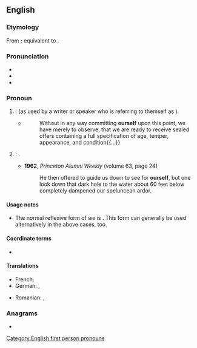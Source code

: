 ==English==

===Etymology===
From {{inh|en|enm|oure-selfe}}; equivalent to {{suffix|en|our|self}}.

===Pronunciation===
* {{IPA|en|/aʊə(ɹ)ˈsɛlf/|/ɑː(ɹ)ˈsɛlf/}}
* {{audio|en|en-us-ourself.ogg|Audio (US)}}
* {{rhymes|en|ɛlf|s=2}}

===Pronoun===
{{en-pron}}

# {{ngd|The [[reflexive]] of the [[editorial we|editorial]] or [[royal we]]}}: {{l|en|myself}} (as used by a writer or speaker who is referring to themself as {{m|en|we}}).
#: {{ux|en|In the present study, we will limit '''ourself''' to the simplest of cases.}}
#* {{RQ:Dickens SOYG}}
#*: Without in any way committing '''ourself''' upon this point, we have merely to observe, that we are ready to receive sealed offers containing a full specification of age, temper, appearance, and condition{{...}}
# {{ngd|The reflexive of the [[generic]] [[we]]}}: {{l|en|oneself}}.
#: {{ux|en|We should love our neighbor as '''ourself'''.}}
#* '''1962''', ''Princeton Alumni Weekly'' (volume 63, page 24)
#*: He then offered to guide us down to see for '''ourself''', but one look down that dark hole to the water about 60 feet below completely dampened our speluncean ardor.

====Usage notes====
* The normal reflexive form of ''we'' is {{m|en|ourselves}}. This form can generally be used alternatively in the above cases, too.

====Coordinate terms====
* {{l|en|ourselves}} {{q|plural}}

====Translations====
{{trans-top|reflexive of editorial or royal we}}
* French: {{t+|fr|nous-même}}
* German: {{t+|de|uns}} {{q|editorial}}, {{t+|de|Uns}} {{q|royal}}
{{trans-mid}}
* Romanian: {{t|ro|înșine|m}}, {{t|ro|însene|f}}
{{trans-bottom}}

===Anagrams===
* {{anagrams|en|a=eflorsu|foulers|refouls}}

[[Category:English first person pronouns]]